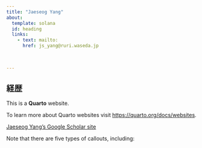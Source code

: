 ```yaml
---
title: "Jaeseog Yang"
about:
  template: solana
  id: heading
  links: 
    - text: mailto: 
      href: js_yang@ruri.waseda.jp
    
      

---
```



:::{#heading}

## 経歴

This is a **Quarto** website.

To learn more about Quarto websites visit <https://quarto.org/docs/websites>.




[Jaeseog Yang's Google Scholar site](https://scholar.google.com/citations?user=v9cant8AAAAJ&hl=ko&oi=ao)


:::

:::{.callout-note}
Note that there are five types of callouts, including: 
:::